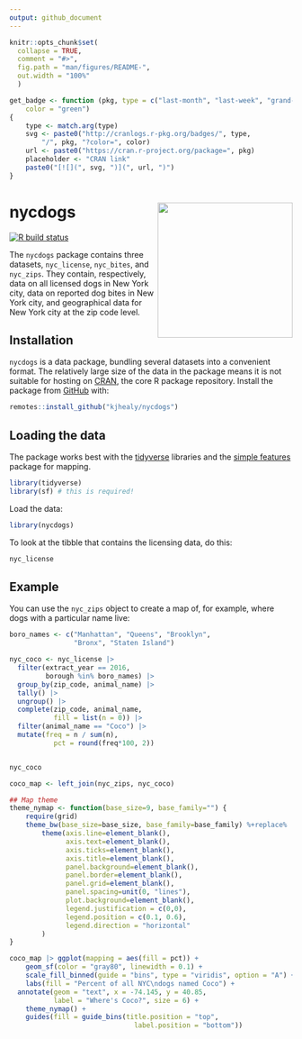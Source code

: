 ```yaml
---
output: github_document
---
```


<!-- README.md is generated from README.Rmd. Please edit that file -->

```r
knitr::opts_chunk$set(
  collapse = TRUE,
  comment = "#>",
  fig.path = "man/figures/README-",
  out.width = "100%"
  )

get_badge <- function (pkg, type = c("last-month", "last-week", "grand-total"), 
    color = "green") 
{
    type <- match.arg(type)
    svg <- paste0("http://cranlogs.r-pkg.org/badges/", type, 
        "/", pkg, "?color=", color)
    url <- paste0("https://cran.r-project.org/package=", pkg)
    placeholder <- "CRAN link"
    paste0("[![](", svg, ")](", url, ")")
}
```

# nycdogs <img src="man/figures/nycdogs.png" align="right" width="240" />

<!-- badges: start -->
[![R build
status](https://github.com/kjhealy/nycdogs/workflows/R-CMD-check/badge.svg)](https://github.com/kjhealy/nycdogs/actions)

<!-- badges: end -->


The `nycdogs` package contains three datasets, `nyc_license`, `nyc_bites`, and `nyc_zips`. They contain, respectively, data on all licensed dogs in New York city, data on reported dog bites in New York city, and geographical data for New York city at the zip code level.


## Installation

`nycdogs` is a data package, bundling several datasets into a convenient format. The relatively large size of the data in the package means it is not suitable for hosting on [CRAN](https://cran.r-project.org/), the core R package repository. Install the package from [GitHub](https://github.com/kjhealy/nycdogs) with:

``` r
remotes::install_github("kjhealy/nycdogs")
```

## Loading the data

The package works best with the [tidyverse](http://tidyverse.org/) libraries and the [simple features](https://r-spatial.github.io/sf/index.html) package for mapping.

```r
library(tidyverse)
library(sf) # this is required!
```

Load the data:

```r
library(nycdogs)
```

To look at the tibble that contains the licensing data, do this:

```r
nyc_license
```

## Example

You can use the `nyc_zips` object to create a map of, for example, where dogs with a particular name live:

```r

boro_names <- c("Manhattan", "Queens", "Brooklyn", 
                "Bronx", "Staten Island")

nyc_coco <- nyc_license |>
  filter(extract_year == 2016, 
         borough %in% boro_names) |> 
  group_by(zip_code, animal_name) |> 
  tally() |>
  ungroup() |>
  complete(zip_code, animal_name, 
           fill = list(n = 0)) |> 
  filter(animal_name == "Coco") |> 
  mutate(freq = n / sum(n),
           pct = round(freq*100, 2)) 


nyc_coco

coco_map <- left_join(nyc_zips, nyc_coco)

## Map theme
theme_nymap <- function(base_size=9, base_family="") {
    require(grid)
    theme_bw(base_size=base_size, base_family=base_family) %+replace%
        theme(axis.line=element_blank(),
              axis.text=element_blank(),
              axis.ticks=element_blank(),
              axis.title=element_blank(),
              panel.background=element_blank(),
              panel.border=element_blank(),
              panel.grid=element_blank(),
              panel.spacing=unit(0, "lines"),
              plot.background=element_blank(),
              legend.justification = c(0,0),
              legend.position = c(0.1, 0.6), 
              legend.direction = "horizontal"
        )
}

coco_map |> ggplot(mapping = aes(fill = pct)) +
    geom_sf(color = "gray80", linewidth = 0.1) +
    scale_fill_binned(guide = "bins", type = "viridis", option = "A") +
    labs(fill = "Percent of all NYC\ndogs named Coco") +
  annotate(geom = "text", x = -74.145, y = 40.85, 
           label = "Where's Coco?", size = 6) + 
    theme_nymap() + 
    guides(fill = guide_bins(title.position = "top", 
                               label.position = "bottom")) 

  

```
